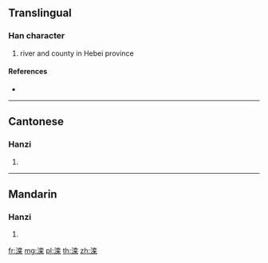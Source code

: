 {{character info/new}}
{{also|灤}}
==Translingual==

===Han character===
{{Han char|rn=85|rad=水|as=10|sn=13|four=|canj=EYCD}}

# river and county in Hebei province

====References====
* {{Han ref|kx=0643.241|hdz=31704.010|uh=6EE6|ud=28390}}

----

==Cantonese==

===Hanzi===
{{yue-hanzi|jyut=|y=lyun4|tra=灤}}

# {{defn|lang=yue|sort=水10}}

----

==Mandarin==

===Hanzi===
{{cmn-hanzi|tra=灤|pin=[[luán]] ([[luan2]])|wg=luan<sup>2</sup>}}

# {{defn|lang=cmn|sort=水10}}

[[fr:滦]]
[[mg:滦]]
[[pl:滦]]
[[th:滦]]
[[zh:滦]]